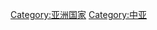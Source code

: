 {{Commonscat|Countries in Central Asia}}

[[Category:亚洲国家|Category:亚洲国家]]
[[Category:中亚|Category:中亚]]